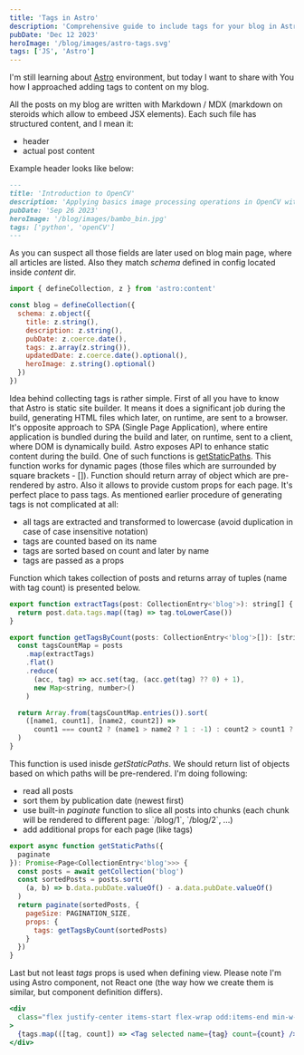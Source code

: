 ```yaml
---
title: 'Tags in Astro'
description: 'Comprehensive guide to include tags for your blog in Astro.'
pubDate: 'Dec 12 2023'
heroImage: '/blog/images/astro-tags.svg'
tags: ['JS', 'Astro']
---
```


I'm still learning about [Astro](https://astro.build/) environment, but today I want to share with You how I approached adding 
tags to content on my blog.

All the posts on my blog are written with Markdown / MDX (markdown on steroids which allow to embeed JSX elements). Each such file 
has structured content, and I mean it:

<ul>
    <li>header</li>
    <li>actual post content</li>
</ul>

Example header looks like below:

```md
---
title: 'Introduction to OpenCV'
description: 'Applying basics image processing operations in OpenCV with Python'
pubDate: 'Sep 26 2023'
heroImage: '/blog/images/bambo_bin.jpg'
tags: ['python', 'openCV']
---
```

As you can suspect all those fields are later used on blog main page, where all articles are listed. Also they match <i>schema</i> defined
in config located inside <i>content</i> dir.
```js
import { defineCollection, z } from 'astro:content'

const blog = defineCollection({
  schema: z.object({
    title: z.string(),
    description: z.string(),
    pubDate: z.coerce.date(),
    tags: z.array(z.string()),
    updatedDate: z.coerce.date().optional(),
    heroImage: z.string().optional()
  })
})
```

Idea behind collecting tags is rather simple. First of all you have to know that Astro is static site builder.
It means it does a significant job during the build, generating HTML files which later, on runtime, are sent to a browser. It's opposite 
approach to SPA (Single Page Application), where entire application is bundled during the build and later, on runtime, sent to a client, where DOM is 
dynamically build. Astro exposes API to enhance static content during the build. One of such functions is [getStaticPaths](https://docs.astro.build/pl/reference/api-reference/#getstaticpaths). 
This function works for dynamic pages (those files which are surrounded by square brackets - []). Function should return array of object which are pre-rendered by astro.
Also it allows to provide custom props for each page. It's perfect place to pass tags. As mentioned earlier procedure of generating tags is not complicated at all:
<ul>
  <li>all tags are extracted and transformed to lowercase (avoid duplication in case of case insensitive notation)</li>
  <li>tags are counted based on its name</li>
  <li>tags are sorted based on count and later by name</li>
  <li>tags are passed as a props</li>
</ul> 

Function which takes collection of posts and returns array of tuples (name with tag count) is presented below.

```js
export function extractTags(post: CollectionEntry<'blog'>): string[] {
  return post.data.tags.map((tag) => tag.toLowerCase())
}

export function getTagsByCount(posts: CollectionEntry<'blog'>[]): [string, number][] {
  const tagsCountMap = posts
    .map(extractTags)
    .flat()
    .reduce(
      (acc, tag) => acc.set(tag, (acc.get(tag) ?? 0) + 1),
      new Map<string, number>()
    )

  return Array.from(tagsCountMap.entries()).sort(
    ([name1, count1], [name2, count2]) =>
      count1 === count2 ? (name1 > name2 ? 1 : -1) : count2 > count1 ? 1 : -1
  )
}
```

This function is used inisde <i>getStaticPaths</i>. We should return list of objects based on which paths will be pre-rendered.
I'm doing following:
<ul>
  <li>read all posts</li>
  <li>sort them by publication date (newest first)</li>
  <li>use built-in <i>paginate</i> function to slice all posts into chunks (each chunk will be rendered to different page:
  `/blog/1`, `/blog/2`, ...)</li>
  <li>add additional props for each page (like tags)</li>
</ul>


```js
export async function getStaticPaths({
  paginate
}): Promise<Page<CollectionEntry<'blog'>>> {
  const posts = await getCollection('blog')
  const sortedPosts = posts.sort(
    (a, b) => b.data.pubDate.valueOf() - a.data.pubDate.valueOf()
  )
  return paginate(sortedPosts, {
    pageSize: PAGINATION_SIZE,
    props: {
      tags: getTagsByCount(sortedPosts)
    }
  })
}
```
Last but not least <i>tags</i> props is used when defining view. Please note I'm using Astro component, not React one (the way how we create 
them is similar, but component definition differs).
```jsx
<div
  class="flex justify-center items-start flex-wrap odd:items-end min-w-fit mx-4 mb-4 [&>span]:mb-1"
>
  {tags.map(([tag, count]) => <Tag selected name={tag} count={count} />)}
</div>
```